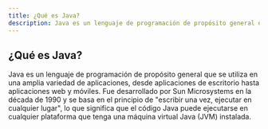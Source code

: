```yaml
---
title: ¿Qué es Java?
description: Java es un lenguaje de programación de propósito general que se utiliza en una amplia variedad de aplicaciones, desde aplicaciones de escritorio hasta aplicaciones web y móviles. 
---
```


## ¿Qué es Java?

Java es un lenguaje de programación de propósito general que se utiliza en una amplia variedad de aplicaciones, desde aplicaciones de escritorio hasta aplicaciones web y móviles. Fue desarrollado por Sun Microsystems en la década de 1990 y se basa en el principio de "escribir una vez, ejecutar en cualquier lugar", lo que significa que el código Java puede ejecutarse en cualquier plataforma que tenga una máquina virtual Java (JVM) instalada.